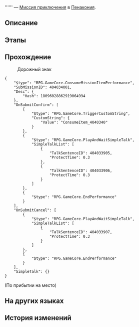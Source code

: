 {{Дополнить|Диалоги.}}
{{Миссия Инфобокс
|id              = 4040340
|Название        = 
|Изображение     = Миссия Освоения .png
|Тип             = Миссия приключения
|События         = 
|Глава           = 
|Условия         = Завершена [[Миссия Освоения]] ''[[Прогулка среди могил]]''
|Персонажи       = Первопроходец
|СтартЛокация    = Риф потока сновидений
|Мир             = Пенакония
|Локации         = Риф потока сновидений
|Предыдущая      = 
|Следующая       = 
|Награды         = 
}}
'''''' — [[Миссия приключения]] в [[Пенакония]].

==Описание==
{{Описание|<!--официальное описание из Перекрёстка судеб-->}}

==Этапы==


==Прохождение==
{{Дополнить}}



:{{Диалог|Изучение}} Дорожный знак
<!--Unknown TalkSentence: 404033901-->
<!--Unknown TalkSentence: 404033902-->
<!--Unknown TalkSentence: 404033903-->
<!--Unknown TalkSentence: 404033904-->
<pre>{
	"$type": "RPG.GameCore.ConsumeMissionItemPerformance",
	"SubMissionID": 404034001,
	"Desc": {
		"Hash": 18096028862919064994
	},
	"OnSubmitConfirm": [
		{
			"$type": "RPG.GameCore.TriggerCustomString",
			"CustomString": {
				"Value": "ConsumeItem_4040340"
			}
		},
		{
			"$type": "RPG.GameCore.PlayAndWaitSimpleTalk",
			"SimpleTalkList": [
				{
					"TalkSentenceID": 404033905,
					"ProtectTime": 0.3
				},
				{
					"TalkSentenceID": 404033906,
					"ProtectTime": 0.3
				}
			]
		},
		{
			"$type": "RPG.GameCore.EndPerformance"
		}
	],
	"OnSubmitCancel": [
		{
			"$type": "RPG.GameCore.PlayAndWaitSimpleTalk",
			"SimpleTalkList": [
				{
					"TalkSentenceID": 404033907,
					"ProtectTime": 0.3
				}
			]
		},
		{
			"$type": "RPG.GameCore.EndPerformance"
		}
	],
	"SimpleTalk": {}
}</pre>
;(По прибытии на место)
{{Диалог Конец}}

==На других языках==
{{На других языках
|en   = 
|zhs  = 
|zht  = 
|ja   = 
|ko   = 
|es   = 
|fr   = 
|ru   = 
|th   = 
|vi   = 
|de   = 
|id   = 
|pt   = 
}}

==История изменений==
{{История изменений|2.7}}
